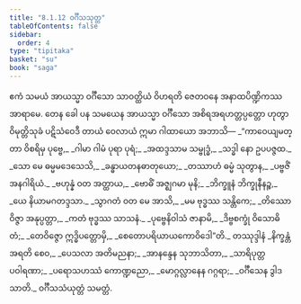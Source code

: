 ```yaml
---
title: "8.1.12 ဝင်္ဂီသသုတ္တ"
tableOfContents: false
sidebar:
  order: 4
type: "tipitaka"
basket: "su"
book: "saga"
---
```



<DynamicBreadcrumb />

<Division number="220" book="saga">

<Paragraph number="1369" book="saga">
ဧကံ သမယံ အာယသ္မာ ဝင်္ဂီသော သာဝတ္ထိယံ ဝိဟရတိ ဇေတဝနေ အနာထပိဏ္ဍိကဿ အာရာမေ. တေန ခေါ ပန သမယေန အာယသ္မာ ဝင်္ဂီသော အစိရအရဟတ္တပ္ပတ္တော ဟုတွာ ဝိမုတ္တိသုခံ ပဋိသံဝေဒီ တာယံ ဝေလာယံ ဣမာ ဂါထာယော အဘာသိ—
</Paragraph>

<Paragraph number="1370" type="verses" book="saga">
_“ကာဝေယျမတ္တာ ဝိစရိမှ ပုဗ္ဗေ,_  
_ဂါမာ ဂါမံ ပုရာ ပုရံ;_  
_အထဒ္ဒသာမ သမ္ဗုဒ္ဓံ,_  
_သဒ္ဓါ နော ဥပပဇ္ဇထ._  

</Paragraph>

<Paragraph number="1371" type="verses" book="saga">
_သော မေ ဓမ္မမဒေသေသိ,_  
_ခန္ဓာယတနဓာတုယော;_  
_တဿာဟံ ဓမ္မံ သုတွာန,_  
_ပဗ္ဗဇိံ အနဂါရိယံ._  

</Paragraph>

<Paragraph number="1372" type="verses" book="saga">
_ဗဟုန္နံ ဝတ အတ္ထာယ,_  
_ဗောဓိံ အဇ္ဈဂမာ မုနိ;_  
_ဘိက္ခူနံ ဘိက္ခုနီနဉ္စ,_  
_ယေ နိယာမဂတဒ္ဒသာ._  

</Paragraph>

<Paragraph number="1373" type="verses" book="saga">
_သွာဂတံ ဝတ မေ အာသိ,_  
_မမ ဗုဒ္ဓဿ သန္တိကေ;_  
_တိဿော ဝိဇ္ဇာ အနုပ္ပတ္တာ,_  
_ကတံ ဗုဒ္ဓဿ သာသနံ._  

</Paragraph>

<Paragraph number="1374" type="verses" book="saga">
_ပုဗ္ဗေနိဝါသံ ဇာနာမိ,_  
_ဒိဗ္ဗစက္ခုံ ဝိသောဓိတံ;_  
_တေဝိဇ္ဇော ဣဒ္ဓိပတ္တောမှိ,_  
_စေတောပရိယာယကောဝိဒေါ”တိ._  


</Paragraph>
</Division>

<Paragraph number="1375" type="center" book="saga">
တဿုဒ္ဒါနံ


</Paragraph>

<Paragraph number="1376" type="verses" book="saga">
_နိက္ခန္တံ အရတိ စေဝ,_  
_ပေသလာ အတိမညနာ;_  
_အာနန္ဒေန သုဘာသိတာ,_  
_သာရိပုတ္တပဝါရဏာ;_  
_ပရောသဟဿံ ကောဏ္ဍညော,_  
_မောဂ္ဂလ္လာနေန ဂဂ္ဂရာ;_  
_ဝင်္ဂီသေန ဒွါဒသာတိ._  


</Paragraph>

<Paragraph number="1377" type="center" book="saga">
ဝင်္ဂီသသံယုတ္တံ သမတ္တံ.
</Paragraph>